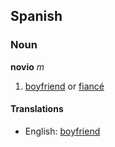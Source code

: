 == Spanish ==
=== Noun ===
'''novio''' ''m''

#[[boyfriend]] or [[fiancé]]

====Translations====
*English: [[boyfriend]]